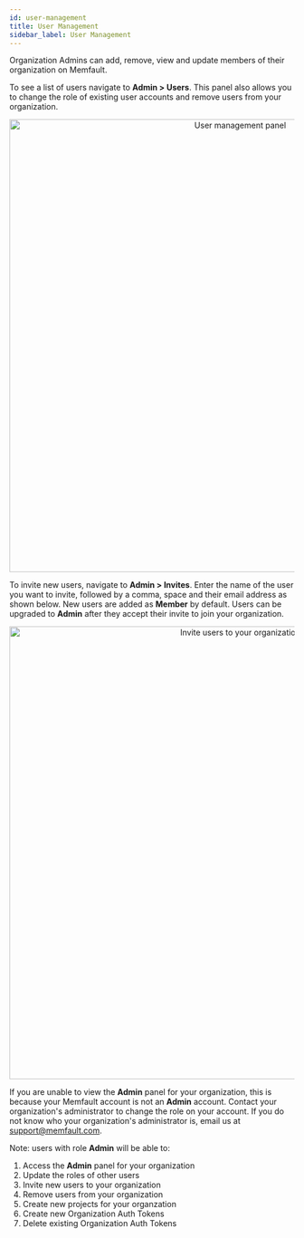 ```yaml
---
id: user-management
title: User Management
sidebar_label: User Management
---
```


Organization Admins can add, remove, view and update members of their
organization on Memfault.

To see a list of users navigate to **Admin > Users**. This panel also allows you
to change the role of existing user accounts and remove users from your
organization.

<p align="center">
  <img
    width="800"
    src="/img/docs/platform/user-mgmt-min.png"
    alt="User management panel"
  />
</p>

To invite new users, navigate to **Admin > Invites**. Enter the name of the user
you want to invite, followed by a comma, space and their email address as shown
below. New users are added as **Member** by default. Users can be upgraded to
**Admin** after they accept their invite to join your organization.

<p align="center">
  <img
    width="800"
    src="/img/docs/platform/invite-user-min.png"
    alt="Invite users to your organization"
  />
</p>

If you are unable to view the **Admin** panel for your organization, this is
because your Memfault account is not an **Admin** account. Contact your
organization's administrator to change the role on your account. If you do not
know who your organization's administrator is, email us at support@memfault.com.

Note: users with role **Admin** will be able to:

1. Access the **Admin** panel for your organization
2. Update the roles of other users
3. Invite new users to your organization
4. Remove users from your organization
5. Create new projects for your organzation
6. Create new Organization Auth Tokens
7. Delete existing Organization Auth Tokens
